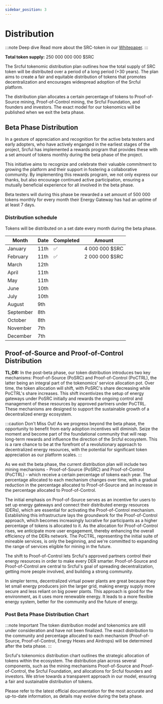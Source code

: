```yaml
---
sidebar_position: 3
---
```



# Distribution

:::note Deep dive
Read more about the SRC-token in our <a href="../Whitepaper/src-token/">Whitepaper</a>.
:::

**Total token supply:** 250 000 000 000 $SRC

The Srcful tokenomic distribution plan outlines how the total supply of SRC token will be distributed over a period of a long period (+30 years). The plan aims to create a fair and equitable distribution of tokens that promotes decentralization and encourages widespread adoption of the Srcful platform.

The distribution plan allocates a certain percentage of tokens to Proof-of-Source mining, Proof-of-Control mining, the Srcful Foundation, and founders and investors. The exact model for our tokenomics will be published when we exit the beta phase.

## Beta Phase Distribution

In a gesture of appreciation and recognition for the active beta testers and early adopters, who have actively enganged in the earliest stages of the project, Srcful has implemented a rewards program that provides these with a set amount of tokens monthly during the beta phase of the project.

This initiative aims to recognize and celebrate their valuable commitment to growing the platform and their support in fostering a collaborative community. By implementing this rewards program, we not only express our thanks, but also encourage continued active participation, ensuring a mutually beneficial experience for all involved in the beta phase.

Beta testers will during this phase be rewarded a set amount of 500 000 tokens monthly for every month their Energy Gateway has had an uptime of at least 7 days.

### Distribution schedule

Tokens will be distributed on a set date every month during the beta phase.

| Month     | Date | Completed | Amount         |
| --------- | ---- | --------- | -------------- |
| January   | 11th | ✅        | 4 000 000 $SRC |
| February  | 11th | ✅        | 2 000 000 $SRC |
| March     | 12th |
| April     | 11th |
| May       | 11th |
| June      | 10th |
| July      | 10th |
| August    | 9th  |
| September | 8th  |
| October   | 8th  |
| November  | 7th  |
| December  | 7th  |

## Proof-of-Source and Proof-of-Control Distribution

**TL;DR:** In the post-beta phase, our token distribution introduces two key mechanisms: Proof-of-Source (PoSRC) and Proof-of-Control (PoCTRL), the latter being an integral part of the tokenomics' service allocation pot. Over time, the token allocation will shift, with PoSRC's share decreasing while PoCTRL's share increases. This shift incentivizes the setup of energy gateways under PoSRC initially and rewards the ongoing control and management of these resources by approved partners under PoCTRL. These mechanisms are designed to support the sustainable growth of a decentralized energy ecosystem.

:::caution Don't Miss Out!
As we progress beyond the beta phase, the opportunity to benefit from early adoption incentives will diminish. Seize the moment and become part of the foundational community that will reap long-term rewards and influence the direction of the Srcful ecosystem. This is a rare chance to be at the forefront of a revolutionary approach to decentralized energy resources, with the potential for significant token appreciation as our platform scales.
:::

As we exit the beta phase, the current distribution plan will include two mining mechanisms - Proof-of-Source (PoSRC) and Proof-of-Control (PoCTRL) - which receive a certain percentage of tokens each year. The percentage allocated to each mechanism changes over time, with a gradual reduction in the percentage allocated to Proof-of-Source and an increase in the percentage allocated to Proof-of-Control.

The initial emphasis on Proof-of-Source serves as an incentive for users to set up energy gateways and connect their distributed energy resources (DERs), which are essential for activating the Proof-of-Control mechanism. Establishing this infrastructure lays the groundwork for the Proof-of-Control approach, which becomes increasingly lucrative for participants as a higher percentage of tokens is allocated to it. As the allocation for Proof-of-Control rises, we anticipate more user engagement, thereby enhancing the overall efficiency of the DERs network. The PoCTRL, representing the initial suite of mineable services, is only the beginning, and we're committed to expanding the range of services eligible for mining in the future.

The shift to Proof-of-Control lets Srcful's approved partners control their energy resources in order to make every DER smarter. Proof-of-Source and Proof-of-Control are central to Srcful's goal of spreading decentralization, getting more people involved, and building a strong community.

In simpler terms, decentralized virtual power plants are great because they let small energy producers join the larger grid, making energy supply more secure and less reliant on big power plants. This approach is good for the environment, as it uses more renewable energy. It leads to a more flexible energy system, better for the community and the future of energy.

### Post Beta Phase Distribution Chart

:::note Important
The token distribution model and tokenomics are still under consideration and have not been finalized. The exact distribution to the community and percentage allocated to each mechanism (Proof-of-Source, Proof-of-Control, Energy Hexes and Airdrops) will be determined after the beta phase.
:::

Srcful's tokenomics distribution chart outlines the strategic allocation of tokens within the ecosystem. The distribution plan across several components, such as the mining mechanisms Proof-of-Source and Proof-of-Control, the Srcful Foundation, and allocations for Srcful founders and investors. We strive towards a transparent approach in our model, ensuring a fair and sustainable distribution of tokens.

Please refer to the latest official documentation for the most accurate and up-to-date information, as details may evolve during the beta phase.


